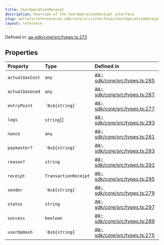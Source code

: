 ```yaml
---
title: UserOperationReceipt
description: Overview of the UserOperationReceipt interface
slug: wallets/reference/aa-sdk/core/src/interfaces/UserOperationReceipt
layout: reference
---
```


Defined in: [aa-sdk/core/src/types.ts:273](https://github.com/alchemyplatform/aa-sdk/blob/49e74eee8606f480b200b4612d00d950da8a8742/aa-sdk/core/src/types.ts#L273)

## Properties

| Property                                 | Type                 | Defined in                                                                                                                                            |
| :--------------------------------------- | :------------------- | :---------------------------------------------------------------------------------------------------------------------------------------------------- |
| <a id="actualgascost" /> `actualGasCost` | `any`                | [aa-sdk/core/src/types.ts:285](https://github.com/alchemyplatform/aa-sdk/blob/49e74eee8606f480b200b4612d00d950da8a8742/aa-sdk/core/src/types.ts#L285) |
| <a id="actualgasused" /> `actualGasUsed` | `any`                | [aa-sdk/core/src/types.ts:287](https://github.com/alchemyplatform/aa-sdk/blob/49e74eee8606f480b200b4612d00d950da8a8742/aa-sdk/core/src/types.ts#L287) |
| <a id="entrypoint" /> `entryPoint`       | `` `0x${string}` ``  | [aa-sdk/core/src/types.ts:277](https://github.com/alchemyplatform/aa-sdk/blob/49e74eee8606f480b200b4612d00d950da8a8742/aa-sdk/core/src/types.ts#L277) |
| <a id="logs" /> `logs`                   | `string`\[]          | [aa-sdk/core/src/types.ts:293](https://github.com/alchemyplatform/aa-sdk/blob/49e74eee8606f480b200b4612d00d950da8a8742/aa-sdk/core/src/types.ts#L293) |
| <a id="nonce" /> `nonce`                 | `any`                | [aa-sdk/core/src/types.ts:281](https://github.com/alchemyplatform/aa-sdk/blob/49e74eee8606f480b200b4612d00d950da8a8742/aa-sdk/core/src/types.ts#L281) |
| <a id="paymaster" /> `paymaster?`        | `` `0x${string}` ``  | [aa-sdk/core/src/types.ts:283](https://github.com/alchemyplatform/aa-sdk/blob/49e74eee8606f480b200b4612d00d950da8a8742/aa-sdk/core/src/types.ts#L283) |
| <a id="reason" /> `reason?`              | `string`             | [aa-sdk/core/src/types.ts:291](https://github.com/alchemyplatform/aa-sdk/blob/49e74eee8606f480b200b4612d00d950da8a8742/aa-sdk/core/src/types.ts#L291) |
| <a id="receipt" /> `receipt`             | `TransactionReceipt` | [aa-sdk/core/src/types.ts:295](https://github.com/alchemyplatform/aa-sdk/blob/49e74eee8606f480b200b4612d00d950da8a8742/aa-sdk/core/src/types.ts#L295) |
| <a id="sender" /> `sender`               | `` `0x${string}` ``  | [aa-sdk/core/src/types.ts:279](https://github.com/alchemyplatform/aa-sdk/blob/49e74eee8606f480b200b4612d00d950da8a8742/aa-sdk/core/src/types.ts#L279) |
| <a id="status" /> `status`               | `string`             | [aa-sdk/core/src/types.ts:297](https://github.com/alchemyplatform/aa-sdk/blob/49e74eee8606f480b200b4612d00d950da8a8742/aa-sdk/core/src/types.ts#L297) |
| <a id="success" /> `success`             | `boolean`            | [aa-sdk/core/src/types.ts:289](https://github.com/alchemyplatform/aa-sdk/blob/49e74eee8606f480b200b4612d00d950da8a8742/aa-sdk/core/src/types.ts#L289) |
| <a id="userophash" /> `userOpHash`       | `` `0x${string}` ``  | [aa-sdk/core/src/types.ts:275](https://github.com/alchemyplatform/aa-sdk/blob/49e74eee8606f480b200b4612d00d950da8a8742/aa-sdk/core/src/types.ts#L275) |
